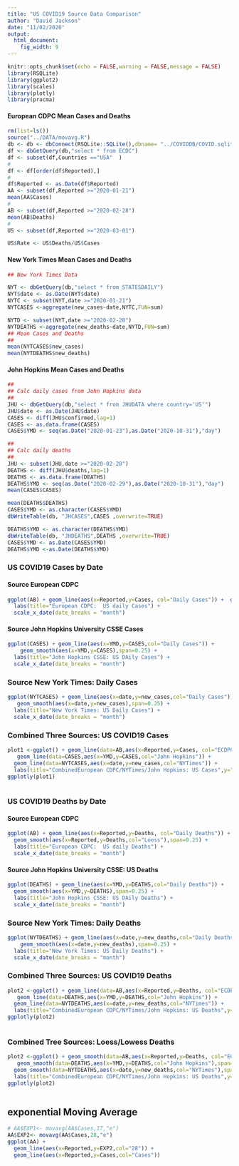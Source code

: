 ```yaml
---
title: "US COVID19 Source Data Comparison"
author: "David Jackson"
date: "11/02/2020"
output: 
  html_document: 
    fig_width: 9
---
```


```r
knitr::opts_chunk$set(echo = FALSE,warning = FALSE,message = FALSE)
library(RSQLite)
library(ggplot2)
library(scales)
library(plotly)
library(pracma)
```

#### European CDPC Mean Cases and Deaths

```r
rm(list=ls())
source("../DATA/movavg.R")
db <- db <- dbConnect(RSQLite::SQLite(),dbname= "../COVIDDB/COVID.sqlite3")
df <- dbGetQuery(db,"select * from ECDC")
df <- subset(df,Countries =="USA"  )
#
df <- df[order(df$Reported),]
#
df$Reported <- as.Date(df$Reported)
AA <- subset(df,Reported >="2020-01-21")
mean(AA$Cases) 
#
AB <- subset(df,Reported >="2020-02-28")
mean(AB$Deaths)
#
US <- subset(df,Reported >="2020-03-01")

US$Rate <- US$Deaths/US$Cases
```

#### New York Times Mean Cases and  Deaths

```r
## New York Times Data

NYT <- dbGetQuery(db,"select * from STATESDAILY")
NYT$date <- as.Date(NYT$date)
NYTC <- subset(NYT,date >="2020-01-21")
NYTCASES <-aggregate(new_cases~date,NYTC,FUN=sum)

NYTD <- subset(NYT,date >="2020-02-28")
NYTDEATHS <-aggregate(new_deaths~date,NYTD,FUN=sum)
## Mean Cases and Deaths
##
mean(NYTCASES$new_cases)
mean(NYTDEATHS$new_deaths)

```

#### John Hopkins Mean Cases and Deaths

```r
##
## Calc daily cases from John Hopkins data
##
JHU <- dbGetQuery(db,"select * from JHUDATA where country='US'")
JHU$date <- as.Date(JHU$date)
CASES <- diff(JHU$confirmed,lag=1)
CASES <- as.data.frame(CASES)
CASES$YMD <- seq(as.Date("2020-01-23"),as.Date("2020-10-31"),"day")

```
```r
##
## Calc daily deaths
##
JHU <- subset(JHU,date >="2020-02-28")
DEATHS <- diff(JHU$deaths,lag=1)
DEATHS <- as.data.frame(DEATHS)
DEATHS$YMD <- seq(as.Date("2020-02-29"),as.Date("2020-10-31"),"day")
mean(CASES$CASES)

mean(DEATHS$DEATHS)
CASES$YMD <- as.character(CASES$YMD)
dbWriteTable(db, "JHCASES",CASES ,overwrite=TRUE)

DEATHS$YMD <- as.character(DEATHS$YMD)
dbWriteTable(db, "JHDEATHS",DEATHS ,overwrite=TRUE)
CASES$YMD <- as.Date(CASES$YMD)
DEATHS$YMD <-as.Date(DEATHS$YMD)
```

### US COVID19 Cases by Date
#### Source European CDPC

```r
ggplot(AB) + geom_line(aes(x=Reported,y=Cases, col="Daily Cases")) +  geom_smooth(aes(x=Reported,y=Cases,col="Loess"),span=0.25) +
  labs(title="European CDPC:  US daily Cases") +
  scale_x_date(date_breaks = "month")
```

#### Source John Hopkins University CSSE Cases

```r
ggplot(CASES) + geom_line(aes(x=YMD,y=CASES,col="Daily Cases")) +
    geom_smooth(aes(x=YMD,y=CASES),span=0.25) +
  labs(title="John Hopkins CSSE: US DAily Cases") +
  scale_x_date(date_breaks = "month")
```

### Source New York Times: Daily Cases

```r
ggplot(NYTCASES) + geom_line(aes(x=date,y=new_cases,col="Daily Cases")) +
   geom_smooth(aes(x=date,y=new_cases),span=0.25) +
  labs(title="New York Times: US Daily Cases") +
  scale_x_date(date_breaks = "month")
```

### Combined Three Sources:  US COVID19 Cases 

```r
plot1 <-ggplot() + geom_line(data=AB,aes(x=Reported,y=Cases, col="ECDPC")) +
   geom_line(data=CASES,aes(x=YMD,y=CASES,col="John Hopkins")) +
  geom_line(data=NYTCASES,aes(x=date,y=new_cases,col="NYTimes")) +
  labs(title="CombinedEuropean CDPC/NYTimes/John Hopkins: US Cases",y="Daily Cases") 
ggplotly(plot1)
  
```



### US COVID19 Deaths by Date

#### Source European CDPC

```r
ggplot(AB) + geom_line(aes(x=Reported,y=Deaths, col="Daily Deaths")) +  
  geom_smooth(aes(x=Reported,y=Deaths,col="Loess"),span=0.25) +
  labs(title="European CDPC:  US daily Deaths") +
  scale_x_date(date_breaks = "month")
```

#### Source John Hopkins University CSSE: US Deaths

```r
ggplot(DEATHS) + geom_line(aes(x=YMD,y=DEATHS,col="Daily Deaths")) +
  geom_smooth(aes(x=YMD,y=DEATHS),span=0.25) +
  labs(title="John Hopkins CSSE: US DAily Deaths") +
  scale_x_date(date_breaks = "month")
```

### Source New York Times: Daily Deaths

```r
ggplot(NYTDEATHS) + geom_line(aes(x=date,y=new_deaths,col="Daily Deaths")) +
    geom_smooth(aes(x=date,y=new_deaths),span=0.25) +
  labs(title="New York Times: US Daily Deaths") +
  scale_x_date(date_breaks = "month")
```

### Combined Three Sources:  US COVID19 Deaths 

```r
plot2 <-ggplot() + geom_line(data=AB,aes(x=Reported,y=Deaths, col="ECDPC")) +
   geom_line(data=DEATHS,aes(x=YMD,y=DEATHS,col="John Hopkins")) +
  geom_line(data=NYTDEATHS,aes(x=date,y=new_deaths,col="NYTimes")) +
  labs(title="CombinedEuropean CDPC/NYTimes/John Hopkins: US Deaths",y="Daily Deaths") 
ggplotly(plot2)
  
```

### Combined Tree Sources: Loess/Lowess Deaths

```r
plot2 <-ggplot() + geom_smooth(data=AB,aes(x=Reported,y=Deaths, col="ECDPC"),span=0.25,se=FALSE) +
   geom_smooth(data=DEATHS,aes(x=YMD,y=DEATHS,col="John Hopkins"),span=0.25,se=FALSE) +
  geom_smooth(data=NYTDEATHS,aes(x=date,y=new_deaths,col="NYTimes"),span=0.25,se=FALSE) +
  labs(title="CombinedEuropean CDPC/NYTimes/John Hopkins: US Deaths",y="Daily Deaths") 
ggplotly(plot2)
  
```

## exponential Moving Average


```r
# AA$EXP1<- movavg(AA$Cases,17,"e")
AA$EXP2<- movavg(AA$Cases,28,"e")
ggplot(AA) + 
  geom_line(aes(x=Reported,y=EXP2,col="28")) + 
  geom_line(aes(x=Reported,y=Cases,col="Cases"))
```

